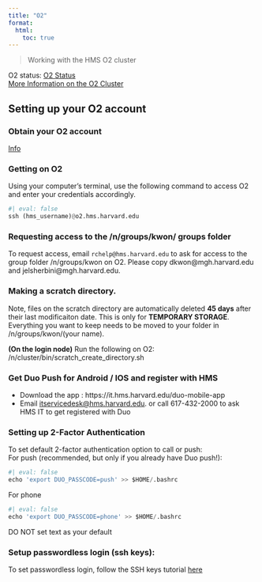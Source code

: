 ```yaml
---
title: "O2"
format:
  html:
    toc: true
---
```


> Working with the HMS O2 cluster


O2 status: [O2 Status](https://harvardmed.atlassian.net/wiki/spaces/O2/pages/1600651306/O2+Cluster+Status){target="_blank"} \
[More Information on the O2 Cluster](https://harvardmed.atlassian.net/wiki/spaces/O2/overview){target="_blank"} \


## Setting up your O2 account

### Obtain your O2 account
[Info](https://harvardmed.atlassian.net/wiki/spaces/O2/pages/1918304257/How+to+request+or+retain+an+O2+account){target="_blank"} \

### Getting on O2
Using your computer's terminal, use the following command to access O2 and enter your credentials accordingly.

```python
#| eval: false
ssh (hms_username)@o2.hms.harvard.edu

```


### Requesting access to the /n/groups/kwon/ groups folder

To request access, email `rchelp@hms.harvard.edu` to ask for access to the group folder /n/groups/kwon on O2. Please copy dkwon@mgh.harvard.edu and jelsherbini@mgh.harvard.edu. 


### Making a scratch directory.

Note, files on the scratch directory are automatically deleted **45 days** after their last modificaiton date. This is only for **TEMPORARY STORAGE**. Everything you want to keep needs to be moved to your folder in /n/groups/kwon/(your name).

**(On the login node)** Run the following on O2: /n/cluster/bin/scratch_create_directory.sh


### Get Duo Push for Android / IOS  and register with HMS

- Download the app : https://it.hms.harvard.edu/duo-mobile-app
- Email [itservicedesk@hms.harvard.edu](mailto:itservicedesk@hms.harvard.edu). or call 617-432-2000 to ask HMS IT to get registered with Duo


### Setting up 2-Factor Authentication

To set default 2-factor authentication option to call or push: \
For push (recommended, but only if you already have Duo push!):
```python
#| eval: false
echo 'export DUO_PASSCODE=push' >> $HOME/.bashrc
```
For phone
```python
#| eval: false
echo 'export DUO_PASSCODE=phone' >> $HOME/.bashrc
```
DO NOT set text as your default

### Setup passwordless login (ssh keys):
To set passwordless login, follow the SSH keys tutorial [here](https://harvardmed.atlassian.net/wiki/spaces/O2/pages/1600651365/How+to+Generate+SSH+Keys){target="_blank"} \





\
\
